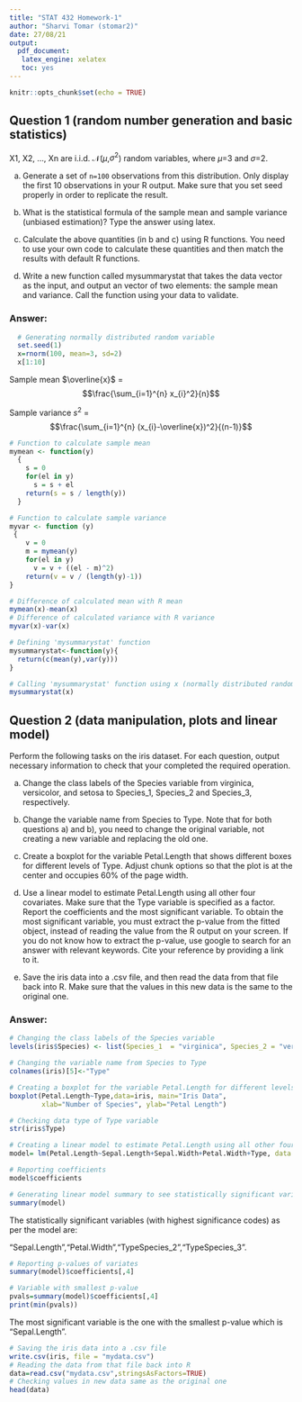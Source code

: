 ```yaml
---
title: "STAT 432 Homework-1"
author: "Sharvi Tomar (stomar2)"
date: 27/08/21
output:
  pdf_document: 
   latex_engine: xelatex
   toc: yes
---
```


```r
knitr::opts_chunk$set(echo = TRUE)
```

## Question 1 (random number generation and basic statistics)

X1, X2, …, Xn are i.i.d. $\mathcal{N}$($\mu$,$\sigma^{2}$) random variables, where $\mu$=3 and $\sigma$=2.

a. Generate a set of `n=100` observations from this distribution. Only display the first 10 observations in your R output. Make sure that you set seed properly in order to replicate the result.

b. What is the statistical formula of the sample mean and sample variance (unbiased estimation)? Type the answer using latex.

c. Calculate the above quantities (in b and c) using R functions. You need to use your own code to calculate these quantities and then match the results with default R functions.

d. Write a new function called mysummarystat that takes the data vector as the input, and output an vector of two elements: the sample mean and variance. Call the function using your data to validate.

### Answer:

```r
  # Generating normally distributed random variable
  set.seed(1)
  x=rnorm(100, mean=3, sd=2)
  x[1:10]
```

Sample mean 
$\overline{x}$ =  $$\frac{\sum_{i=1}^{n} x_{i}^2}{n}$$

Sample variance $s^{2}$ = $$\frac{\sum_{i=1}^{n} (x_{i}-\overline{x})^2}{(n-1)}$$

```r
# Function to calculate sample mean
mymean <- function(y)
  {
    s = 0
    for(el in y)
      s = s + el
    return(s = s / length(y))
  }
```

```r
# Function to calculate sample variance
myvar <- function (y)
 {
    v = 0
    m = mymean(y)
    for(el in y)
      v = v + ((el - m)^2)
    return(v = v / (length(y)-1))  
}
```

```r
# Difference of calculated mean with R mean
mymean(x)-mean(x) 
# Difference of calculated variance with R variance
myvar(x)-var(x)
```

```r
# Defining 'mysummarystat' function
mysummarystat<-function(y){
  return(c(mean(y),var(y)))
}

# Calling 'mysummarystat' function using x (normally distributed random variable)
mysummarystat(x)
```

## Question 2 (data manipulation, plots and linear model)

Perform the following tasks on the iris dataset. For each question, output necessary information to check that your completed the required operation.

a. Change the class labels of the Species variable from virginica, versicolor, and setosa to Species_1, Species_2 and Species_3, respectively.

b. Change the variable name from Species to Type. Note that for both questions a) and b), you need to change the original variable, not creating a new variable and replacing the old one.

c. Create a boxplot for the variable Petal.Length that shows different boxes for different levels of Type. Adjust chunk options so that the plot is at the center and occupies 60% of the page width.

d. Use a linear model to estimate Petal.Length using all other four covariates. Make sure that the Type variable is specified as a factor. Report the coefficients and the most significant variable. To obtain the most significant variable, you must extract the p-value from the fitted object, instead of reading the value from the R output on your screen. If you do not know how to extract the p-value, use google to search for an answer with relevant keywords. Cite your reference by providing a link to it.

e. Save the iris data into a .csv file, and then read the data from that file back into R. Make sure that the values in this new data is the same to the original one.

### Answer:

```r
# Changing the class labels of the Species variable
levels(iris$Species) <- list(Species_1  = "virginica", Species_2 = "versicolor", Species_3 = "setosa")
```

```r
# Changing the variable name from Species to Type
colnames(iris)[5]<-"Type"
```

```r
# Creating a boxplot for the variable Petal.Length for different levels of Type
boxplot(Petal.Length~Type,data=iris, main="Iris Data",
        xlab="Number of Species", ylab="Petal Length")
```
```r
# Checking data type of Type variable 
str(iris$Type)
```

```r
# Creating a linear model to estimate Petal.Length using all other four covariates.
model= lm(Petal.Length~Sepal.Length+Sepal.Width+Petal.Width+Type, data = iris)
```

```r
# Reporting coefficients
model$coefficients                      
```

```r
# Generating linear model summary to see statistically significant variables
summary(model)
```

The statistically significant variables (with highest significance codes) as per the model are:

"Sepal.Length","Petal.Width","TypeSpecies_2","TypeSpecies_3".

```r
# Reporting p-values of variates
summary(model)$coefficients[,4]            
```

```r
# Variable with smallest p-value
pvals=summary(model)$coefficients[,4]   
print(min(pvals))
```

The most significant variable is the one with the smallest p-value which is "Sepal.Length".

```r
# Saving the iris data into a .csv file
write.csv(iris, file = "mydata.csv")
# Reading the data from that file back into R
data=read.csv("mydata.csv",stringsAsFactors=TRUE)
# Checking values in new data same as the original one
head(data)
```
